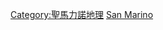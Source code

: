 {{Catnav|頁面分類|地理|水體|河流|歐洲河流}}
{{Catnav|頁面分類|地理|地形|河流|歐洲河流}}
{{Catnav|頁面分類|地理|各大洲地理|欧洲地理|聖馬力諾地理}}
{{Catnav|頁面分類|地理|各國地理|聖馬力諾地理}}
{{Catnav|頁面分類|各種主題的頁面分類|按國家分類|各國地理|聖馬力諾地理}}
{{Commons category|Rivers of San Marino}}

[[Category:聖馬力諾地理|Category:聖馬力諾地理]]
[[Category:欧洲各国河流|San Marino]]